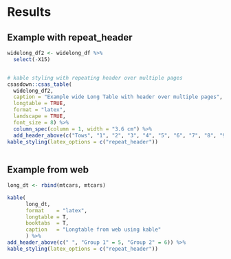 # Results

## Example with repeat_header 
```r

widelong_df2 <- widelong_df %>%
  select(-X15)


# kable styling with repeating header over multiple pages
csasdown::csas_table(
  widelong_df2,
  caption = "Example wide Long Table with header over multiple pages",
  longtable = TRUE,
  format = "latex",
  landscape = TRUE,
  font_size = 8) %>%
  column_spec(column = 1, width = "3.6 cm") %>%
  add_header_above(c("Tows", "1", "2", "3", "4", "5", "6", "7", "8", "9", "10", "11", "12", "13", "14")) %>%
kable_styling(latex_options = c("repeat_header"))
  
```

## Example from web

```r
long_dt <- rbind(mtcars, mtcars)

kable(
      long_dt, 
      format    = "latex", 
      longtable = T, 
      booktabs  = T, 
      caption   = "Longtable from web using kable"
      ) %>%
add_header_above(c(" ", "Group 1" = 5, "Group 2" = 6)) %>%
kable_styling(latex_options = c("repeat_header"))
```


